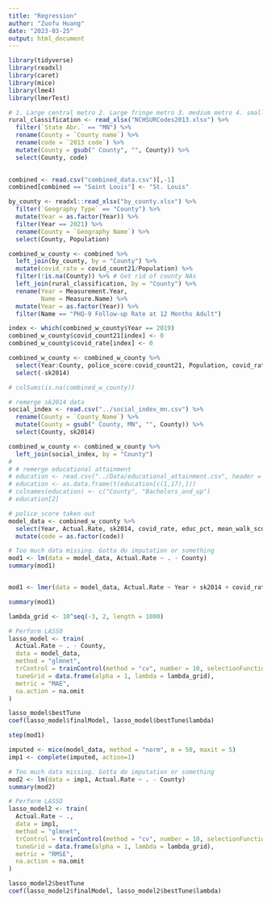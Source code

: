 ```yaml
---
title: "Regression"
author: "Zuofu Huang"
date: "2023-03-25"
output: html_document
---
```


```r
library(tidyverse)
library(readxl)
library(caret)
library(mice)
library(lme4)
library(lmerTest)
```

```r
# 1. Large central metro 2. Large fringe metro 3. medium metro 4. small metro 5. micropolitan 6. non-core
rural_classification <- read_xlsx("NCHSURCodes2013.xlsx") %>%
  filter(`State Abr.` == "MN") %>%
  rename(County = `County name`) %>%
  rename(code = `2013 code`) %>% 
  mutate(County = gsub(" County", "", County)) %>%
  select(County, code)

  
combined <- read.csv("combined_data.csv")[,-1]
combined[combined == "Saint Louis"] <- "St. Louis"

by_county <- readxl::read_xlsx("by_county.xlsx") %>%
  filter(`Geography Type` == "County") %>%
  mutate(Year = as.factor(Year)) %>%
  filter(Year == 2021) %>%
  rename(County = `Geography Name`) %>%
  select(County, Population)

combined_w_county <- combined %>%
  left_join(by_county, by = "County") %>%
  mutate(covid_rate = covid_count21/Population) %>%
  filter(!is.na(County)) %>% # Get rid of county NAs
  left_join(rural_classification, by = "County") %>%
  rename(Year = Measurement.Year,
         Name = Measure.Name) %>%
  mutate(Year = as.factor(Year)) %>%
  filter(Name == "PHQ-9 Follow-up Rate at 12 Months Adult")

index <- which(combined_w_county$Year == 2019)
combined_w_county$covid_count21[index] <- 0 
combined_w_county$covid_rate[index] <- 0 

combined_w_county <- combined_w_county %>%
  select(Year:County, police_score:covid_count21, Population, covid_rate, educ_pct:homeownershiprate, code) %>%
  select(-sk2014)
```

```r
# colSums(is.na(combined_w_county))

# remerge sk2014 data 
social_index <- read.csv("../social_index_mn.csv") %>%
  rename(County = `County_Name`) %>%
  mutate(County = gsub(" County, MN", "", County)) %>%
  select(County, sk2014)

combined_w_county <- combined_w_county %>%
  left_join(social_index, by = "County")
# 
# # remerge educational attainment
# education <- read.csv("../Data/educational_attainment.csv", header = F)
# education <- as.data.frame(t(education[c(1,17),]))
# colnames(education) <- c("County", "Bachelors_and_up")
# education[2]

# police_score taken out
model_data <- combined_w_county %>%
  select(Year, Actual.Rate, sk2014, covid_rate, educ_pct, mean_walk_score, homeownershiprate, code, County) %>%
  mutate(code = as.factor(code))
```

```r
# Too much data missing. Gotta do imputation or something
mod1 <- lm(data = model_data, Actual.Rate ~ . - County)
summary(mod1)


mod1 <- lmer(data = model_data, Actual.Rate ~ Year + sk2014 + covid_rate + educ_pct + mean_walk_score + homeownershiprate + code + (1 | County))

summary(mod1)
```


```r
lambda_grid <- 10^seq(-3, 2, length = 1000)

# Perform LASSO
lasso_model <- train(
  Actual.Rate ~ . - County,
  data = model_data,
  method = "glmnet",
  trControl = trainControl(method = "cv", number = 10, selectionFunction = "oneSE"),
  tuneGrid = data.frame(alpha = 1, lambda = lambda_grid),
  metric = "MAE",
  na.action = na.omit
)

lasso_model$bestTune
coef(lasso_model$finalModel, lasso_model$bestTune$lambda)

step(mod1)
```

```r
imputed <- mice(model_data, method = "norm", m = 50, maxit = 5)
imp1 <- complete(imputed, action=1)
```



```r
# Too much data missing. Gotta do imputation or something
mod2 <- lm(data = imp1, Actual.Rate ~ . - County)
summary(mod2)

# Perform LASSO
lasso_model2 <- train(
  Actual.Rate ~ .,
  data = imp1,
  method = "glmnet",
  trControl = trainControl(method = "cv", number = 10, selectionFunction = "oneSE"),
  tuneGrid = data.frame(alpha = 1, lambda = lambda_grid),
  metric = "RMSE",
  na.action = na.omit
)

lasso_model2$bestTune
coef(lasso_model2$finalModel, lasso_model2$bestTune$lambda)
```




